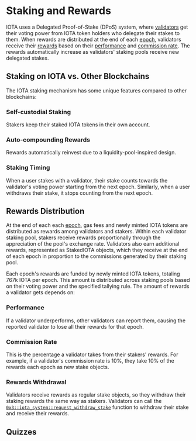 
# Staking and Rewards

IOTA uses a Delegated Proof-of-Stake (DPoS) system, where [validators](../tokenomics/validators-staking.mdx) get their
voting power from IOTA token holders who delegate their stakes to them.
When rewards are distributed at the end of each [epoch](epochs.mdx),
validators receive their [rewards](#rewards-distribution) based on their [performance](#performance)
and [commission rate](#commission-rate).
The rewards automatically increase as validators' staking pools receive new delegated stakes.

## Staking on IOTA vs. Other Blockchains

The IOTA staking mechanism has some unique features compared to other blockchains:

### Self-custodial Staking

Stakers keep their staked IOTA tokens in their own account.

### Auto-compounding Rewards

Rewards automatically reinvest due to a liquidity-pool-inspired design.

### Staking Timing

When a user stakes with a validator, their stake counts towards the validator's voting power starting from the next
epoch. Similarly, when a user withdraws their stake, it stops counting from the next epoch.

<StakingPoolReqs />

## Rewards Distribution

At the end of each each [epoch](epochs.mdx), gas fees and newly minted IOTA tokens are distributed as rewards among validators and stakers. Within each validator staking pool, stakers receive rewards proportionally through the appreciation of the pool's exchange rate. Validators also earn additional rewards, represented as StakedIOTA objects, which they receive at the end of each epoch in proportion to the commissions generated by their staking pool.

Each epoch's rewards are funded by newly minted IOTA tokens, totaling 767k IOTA per epoch. This amount is distributed across staking pools based on their voting power and the specified tallying rule. The amount of rewards a validator gets depends on:

### Performance

If a validator underperforms, other validators can report them, causing the reported validator to lose all their rewards
for that epoch.

### Commission Rate

This is the percentage a validator takes from their stakers' rewards.
For example, if a validator's commission rate is 10%, they take 10% of the rewards each epoch as new stake objects.

### Rewards Withdrawal

Validators receive rewards as regular stake objects, so they withdraw their staking rewards the same way as stakers.
Validators can call
the [`0x3::iota_system::request_withdraw_stake`](https://github.com/iotaledger/iota/blob/6234ae2cc8137f3a2a34cd0aa1ac4fd5f31260e2/crates/iota-framework/packages/iota-system/sources/iota_system.move#L272)
function to withdraw their stake and receive their rewards.

## Quizzes
<Quiz questions={questions} />
